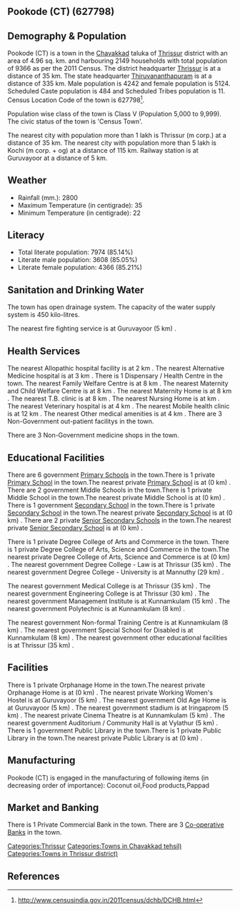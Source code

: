 {{Infobox settlement
| name=Pookode (CT)
| native_name=
| native_name_lang=
| other_name=
| nickname=
| settlement_type=Town
| image_skyline=
| image_alt=
| image_caption=
| pushpin_map=India Kerala
| pushpin_label_position=right
| pushpin_map_alt=
| pushpin_map_caption=Location in Kerala, India
| latd=
| latm=
| lats=
| latNS=
| longd=
| longm=
| longs=
| longEW=
| coordinates_display=inline,title
| subdivision_type=Country
| subdivision_name={{flag|India}}
| subdivision_type1=[[States and territories of India|State]]
| subdivision_name1=Kerala 
| subdivision_type2=[[List of districts of India|District]]
| subdivision_name2=Thrissur
| subdivision_type3=Tahsil
| subdivision_name3=Chavakkad
| website=
| established_title=<!-- Established -->
| established_date=
| founder=
| named_for=
| government_type=
| governing_body=
| unit_pref=Metric
| area_footnotes=
| area_rank=
| area_total_km2=4.96
| elevation_footnotes=
| elevation_m=
| population_total=9366
| population_as_of=2011
| population_rank=
| population_density_km2=1888
| population_demonym=
| population_footnotes=
| demographics_type1=Languages=
| demographics1_title1=Official=
| demographics1_info1=[[Malayalam language|Malayalam]]
| timezone1=[[Indian Standard Time|IST]]
| utc_offset1==+5:30
| postal_code_type=[[Postal Index Number|PIN]]
| postal_code=
| area_code_type=Telephone code
| area_code=
| registration_plate=
| blank1_name_sec1=Nearest city
| blank1_info_sec1=[[Thrissur (m corp.)]]
| blank2_name_sec1=[[Human sex ratio|Sex ratio]]
| blank2_info_sec1=1207
| blank3_name_sec1=Literacy
| blank3_info_sec1=85.14%
| blank1_name_sec2=[[2011 Census of India|2011 census]] code
| blank1_info_sec2=627798
| footnotes=
}}

== Pookode (CT) (627798) ==

== Demography & Population ==

Pookode (CT) is a town in the [[Chavakkad]] taluka of [[Thrissur]] district with an area of 4.96 sq. km. and harbouring 2149 households with total population of 9366 as per the 2011 Census. The district headquarter [[Thrissur]] is at a distance of 35 km. The state headquarter [[Thiruvananthapuram]] is at a distance of 335 km. Male population is 4242 and female population is 5124. Scheduled Caste population is 484 and Scheduled Tribes population is 11. Census Location Code of the town is 627798<ref>http://www.censusindia.gov.in/2011census/dchb/DCHB.html</ref>.

Population wise class of the town is Class V (Population 5,000 to 9,999).
The civic status of the town is 'Census Town'.

The nearest city with population more than 1 lakh is Thrissur (m corp.) at a distance of 35 km. The nearest city with population more than 5 lakh is Kochi (m corp. + og)  at a distance of 115 km. Railway station is at Guruvayoor at a distance of 5 km.


== Weather ==  
* Rainfall (mm.): 2800 
* Maximum Temperature (in centigrade): 35
* Minimum Temperature (in centigrade): 22


== Literacy ==  
* Total literate population: 7974 (85.14%)
* Literate male population: 3608 (85.05%)
* Literate female population: 4366 (85.21%)


== Sanitation and Drinking Water ==  
The town has open drainage system.
The capacity of the water supply system is 450 kilo-litres.

The nearest fire fighting service is at Guruvayoor (5 km) .


== Health Services ==
The nearest Allopathic hospital facility is at 2 km .
The nearest Alternative Medicine hospital is at 3 km .
There is 1 Dispensary / Health Centre in the town.
The nearest Family Welfare Centre is at 8 km .
The nearest Maternity and Child Welfare Centre is at 8 km .
The nearest Maternity Home is at 8 km .
The nearest T.B. clinic is at 8 km .
The nearest Nursing Home is at  km .
The nearest Veterinary hospital is at 4 km .
The nearest Mobile health clinic is at 12 km .
The nearest Other medical amenities is at 4 km .
There are 3 Non-Government out-patient facilitys in the town.


There are 3 Non-Government medicine shops in the town.


== Educational Facilities ==
There are 6 government [[Primary School]]s in the town.There is 1 private [[Primary School]] in the town.The nearest private [[Primary School]] is at  (0 km) .
There are 2 government Middle Schools in the town.There is 1 private Middle School in the town.The nearest private Middle School is at  (0 km) .
There is 1 government [[Secondary School]] in the town.There is 1 private [[Secondary School]] in the town.The nearest private [[Secondary School]] is at  (0 km) .
There are 2 private [[Senior Secondary School]]s in the town.The nearest private [[Senior Secondary School]] is at  (0 km) .
 
 
 
 
There is 1 private Degree College of Arts and Commerce in the town. 
There is 1 private Degree College of Arts, Science and Commerce in the town.The nearest private Degree College of Arts, Science and Commerce is at  (0 km) .
The nearest government Degree College - Law is at Thrissur (35 km) .
The nearest government Degree College - University is at Mannuthy (29 km) .
 
The nearest government Medical College is at Thrissur (35 km) .
The nearest government Engineering College is at Thrissur (30 km) .
The nearest government Management Institute is at Kunnamkulam (15 km) .
The nearest government Polytechnic is at Kunnamkulam (8 km) .
 
The nearest government Non-formal Training Centre is at Kunnamkulam (8 km) .
The nearest government Special School for Disabled is at Kunnamkulam (8 km) .
The nearest government other educational facilities is at Thrissur (35 km) .


== Facilities ==
There is 1 private Orphanage Home in the town.The nearest private Orphanage Home is at  (0 km) .
The nearest private Working Women's Hostel is at Guruvayoor (5 km) .
The nearest government Old Age Home is at Guruvayoor (5 km) .
The nearest government stadium is at Iringaprom (5 km) .
The nearest private Cinema Theatre is at Kunnamkulam (5 km) .
The nearest government Auditorium / Community Hall is at Vylathur  (5 km) .
There is 1 government Public Library in the town.There is 1 private Public Library in the town.The nearest private Public Library is at  (0 km) .


== Manufacturing ==
Pookode (CT) is engaged in the manufacturing of following items (in decreasing order of importance): Coconut oil,Food products,Pappad


== Market and Banking ==

There is 1 Private Commercial Bank in the town.
There are 3 [[Co-operative Bank]]s in the town.




[[Categories:Thrissur]]
[[Categories:Towns in Chavakkad tehsil)]]
[[Categories:Towns in Thrissur district)]]


== References ==
{{Reflist}}



